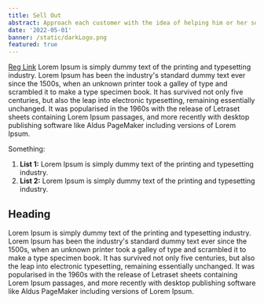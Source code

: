 ```yaml
---
title: Sell Out
abstract: Approach each customer with the idea of helping him or her solve a problem, not of selling a product or service.
date: '2022-05-01'
banner: /static/darkLogo.png
featured: true
---
```


[Reg Link](/link-here)
Lorem Ipsum is simply dummy text of the printing and typesetting industry. Lorem Ipsum has been the industry's standard dummy text ever since the 1500s, when an unknown printer took a galley of type and scrambled it to make a type specimen book. It has survived not only five centuries, but also the leap into electronic typesetting, remaining essentially unchanged. It was popularised in the 1960s with the release of Letraset sheets containing Lorem Ipsum passages, and more recently with desktop publishing software like Aldus PageMaker including versions of Lorem Ipsum.

Something:

1. **List 1:** Lorem Ipsum is simply dummy text of the printing and typesetting industry.
1. **List 2:** Lorem Ipsum is simply dummy text of the printing and typesetting industry.

## Heading

Lorem Ipsum is simply dummy text of the printing and typesetting industry. Lorem Ipsum has been the industry's standard dummy text ever since the 1500s, when an unknown printer took a galley of type and scrambled it to make a type specimen book. It has survived not only five centuries, but also the leap into electronic typesetting, remaining essentially unchanged. It was popularised in the 1960s with the release of Letraset sheets containing Lorem Ipsum passages, and more recently with desktop publishing software like Aldus PageMaker including versions of Lorem Ipsum.
